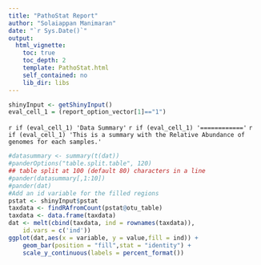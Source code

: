 ```yaml
---
title: "PathoStat Report"
author: "Solaiappan Manimaran"
date: "`r Sys.Date()`"
output: 
  html_vignette:
    toc: true
    toc_depth: 2
    template: PathoStat.html
    self_contained: no
    lib_dir: libs
---
```


```r
shinyInput <- getShinyInput()
eval_cell_1 = (report_option_vector[1]=="1")
```
`r if (eval_cell_1) 'Data Summary'`
`r if (eval_cell_1) '============'`
`r if (eval_cell_1) 'This is a summary with the Relative Abundance of genomes for each samples.'`
```r
#datasummary <- summary(t(dat))
#panderOptions("table.split.table", 120)  
## table split at 100 (default 80) characters in a line
#pander(datasummary[,1:10])
#pander(dat)
#Add an id variable for the filled regions
pstat <- shinyInput$pstat
taxdata <- findRAfromCount(pstat@otu_table)
taxdata <- data.frame(taxdata)
dat <- melt(cbind(taxdata, ind = rownames(taxdata)), 
    id.vars = c('ind'))
ggplot(dat,aes(x = variable, y = value,fill = ind)) + 
    geom_bar(position = "fill",stat = "identity") + 
    scale_y_continuous(labels = percent_format())

```
